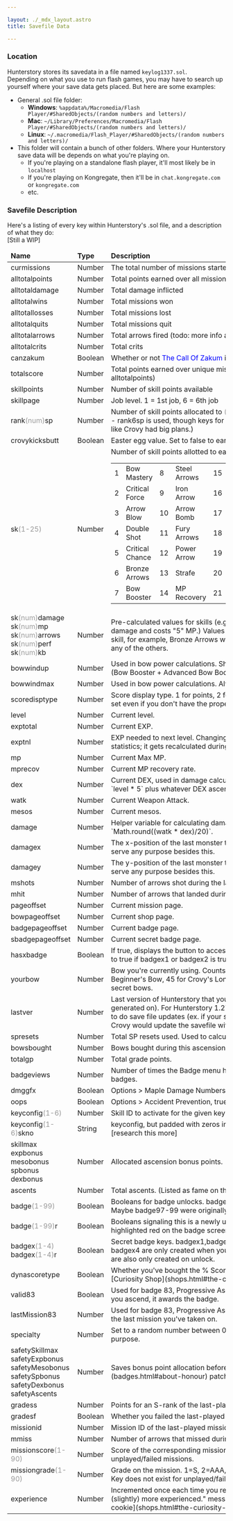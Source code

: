 ---

layout: ./_mdx_layout.astro
title: Savefile Data

---

### Location

Hunterstory stores its savedata in a file named `keylog1337.sol`.  
Depending on what you use to run flash games, you may have to search up yourself where your save data gets placed. But here are some examples:  

 * General .sol file folder:
   * **Windows**: `%appdata%/Macromedia/Flash Player/#SharedObjects/(random numbers and letters)/`
   * **Mac**: `~/Library/Preferences/Macromedia/Flash Player/#SharedObjects/(random numbers and letters)/`
   * **Linux**: `~/.macromedia/Flash_Player/#SharedObjects/(random numbers and letters)/`
 * This folder will contain a bunch of other folders. Where your Hunterstory save data will be depends on what you're playing on. 
   * If you're playing on a standalone flash player, it'll most likely be in `localhost`
   * If you're playing on Kongregate, then it'll be in `chat.kongregate.com` or `kongregate.com`
   * etc.

### Savefile Description

Here's a listing of every key within Hunterstory's .sol file, and a description of what they do:  
[Still a WIP]  

<style>{`
  table p {
    margin: 0px;
  }
`}</style>
<table>
<thead>
    <tr>
      <td><b>Name</b></td>
      <td><b>Type</b></td>
      <td><b>Description</b></td>
    </tr>
</thead>
  <tbody>
    <tr>
      <td>curmissions</td>
      <td>Number</td>
      <td>The total number of missions started</td>
    </tr>
    <tr>
      <td>alltotalpoints</td>
      <td>Number</td>
      <td>Total points earned over all missions (in contrast with totalscore)</td>
    </tr>
    <tr>
      <td>alltotaldamage</td>
      <td>Number</td>
      <td>Total damage inflicted</td>
    </tr>
    <tr>
      <td>alltotalwins</td>
      <td>Number</td>
      <td>Total missions won</td>
    </tr>
    <tr>
      <td>alltotallosses</td>
      <td>Number</td>
      <td>Total missions lost </td>
    </tr>
    <tr>
      <td>alltotalquits</td>
      <td>Number</td>
      <td>Total missions quit</td>
    </tr>
    <tr>
      <td>alltotalarrows</td>
      <td>Number</td>
      <td>Total arrows fired (todo: more info about iron arrow, etc.)</td>
    </tr>
    <tr>
      <td>alltotalcrits</td>
      <td>Number</td>
      <td>Total crits</td>
    </tr>
    <tr>
      <td>canzakum</td>
      <td>Boolean</td>
      <td>Whether or not <font color="#0000ff">The Call Of Zakum</font> is unlocked</td>
    </tr>
    <tr>
      <td>totalscore</td>
      <td>Number</td>
      <td>Total points earned over unique missions (in contrast with alltotalpoints)</td>
    </tr>
    <tr>
      <td>skillpoints</td>
      <td>Number</td>
      <td>Number of skill points available</td>
    </tr>
    <tr>
      <td>skillpage</td>
      <td>Number</td>
      <td>Job level. 1 = 1st job, 6 = 6th job</td>
    </tr>
    <tr>
      <td>rank<font color="#999999">(num)</font>sp</td>
      <td>Number</td>
      <td>
        Number of skill points allocated to <font color="#999999">(num)</font>th job skills.  
        Only rank1sp - rank6sp is used, though keys for 7, 8, 9, and 9000 exist (seems like Crovy had big plans.)
      </td>
    </tr>
    <tr>
      <td>crovykicksbutt</td>
      <td>Boolean</td>
      <td>Easter egg value. Set to false to earn the Cheater secret badge.</td>
    </tr>
    <tr>
      <td>sk<font color="#999999">(1-25)</font></td>
      <td>Number</td>
      <td>
        Number of skill points allotted to each skill.  
        <br />
        <table><tr><td>1</td><td>Bow Mastery</td><td>8</td><td>Steel Arrows</td><td>15</td><td>Power Knockback</td><td>22</td><td>Skip Arrow</td></tr><tr><td>2</td><td>Critical Force</td><td>9</td><td>Iron Arrow</td><td>16</td><td>Bow Expertise</td><td>23</td><td>Judgement Arrows</td></tr><tr><td>3</td><td>Arrow Blow</td><td>10</td><td>Arrow Bomb</td><td>17</td><td>Dragon Pulse</td><td>24</td><td>Go Outside</td></tr><tr><td>4</td><td>Double Shot</td><td>11</td><td>Fury Arrows</td><td>18</td><td>Hurricane</td><td>25</td><td>B55 S.PIKE</td></tr><tr><td>5</td><td>Critical Chance</td><td>12</td><td>Power Arrow</td><td>19</td><td>Pierce Arrow</td><td></td><td></td></tr><tr><td>6</td><td>Bronze Arrows</td><td>13</td><td>Strafe</td><td>20</td><td>B-55 Arrow</td><td></td><td></td></tr><tr><td>7</td><td>Bow Booster</td><td>14</td><td>MP Recovery</td><td>21</td><td>Advanced Booster</td><td></td><td></td></tr></table>
      </td>
    </tr>
    <tr>
      <td>
        sk<font color="#999999">(num)</font>damage  
        sk<font color="#999999">(num)</font>mp  
        sk<font color="#999999">(num)</font>arrows  
        sk<font color="#999999">(num)</font>perf  
        sk<font color="#999999">(num)</font>kb  
      </td>
      <td>Number</td>
      <td>
        Pre-calculated values for skills (e.g. Arrow blow does "131"% damage and costs "5" MP.)  
        Values are added depending on the skill, for example, Bronze Arrows would define `..arrows` but not any of the others.
      </td>
    </tr>
    <tr>
      <td>bowwindup</td>
      <td>Number</td>
      <td>Used in bow power calculations. Should be equal to `0.6 + 0.015 * (Bow Booster + Advanced Bow Booster)`.</td>
    </tr>
    <tr>
      <td>bowwindmax</td>
      <td>Number</td>
      <td>Used in bow power calculations. Always equal to 20.</td>
    </tr>
    <tr>
      <td>scoredisptype</td>
      <td>Number</td>
      <td>
        Score display type. 1 for points, 2 for % S-Rank, 3 for %S.  
        Can be set even if you don't have the proper item from the Curiosity Shop.
      </td>
    </tr>
    <tr>
      <td>level</td>
      <td>Number</td>
      <td>Current level.</td>
    </tr>
    <tr>
      <td>exptotal</td>
      <td>Number</td>
      <td>Current EXP.</td>
    </tr>
    <tr>
      <td>exptnl</td>
      <td>Number</td>
      <td>
        EXP needed to next level.  
        Changing this only affects the menu statistics; it gets recalculated during missions anyways.
      </td>
    </tr>
    <tr>
      <td>mp</td>
      <td>Number</td>
      <td>Current Max MP.</td>
    </tr>
    <tr>
      <td>mprecov</td>
      <td>Number</td>
      <td>Current MP recovery rate.</td>
    </tr>
    <tr>
      <td>dex</td>
      <td>Number</td>
      <td>
        Current DEX, used in damage calculations. Generally equal to `level * 5` plus whatever DEX ascension points.
      </td>
    </tr>
    <tr>
      <td>watk</td>
      <td>Number</td>
      <td>Current Weapon Attack.</td>
    </tr>
    <tr>
      <td>mesos</td>
      <td>Number</td>
      <td>Current mesos.</td>
    </tr>
    <tr>
      <td>damage</td>
      <td>Number</td>
      <td>Helper variable for calculating damage, equal to `Math.round((watk * dex)/20)`.</td>
    </tr>
    <tr>
      <td>damagex</td>
      <td>Number</td>
      <td>The x-position of the last monster that died. Doesn't seem to serve any purpose besides this.</td>
    </tr>
    <tr>
      <td>damagey</td>
      <td>Number</td>
      <td>The y-position of the last monster that died. Doesn't seem to serve any purpose besides this.</td>
    </tr>
    <tr>
      <td>mshots</td>
      <td>Number</td>
      <td>Number of arrows shot during the last mission. Used for badges.</td>
    </tr>
    <tr>
      <td>mhit</td>
      <td>Number</td>
      <td>Number of arrows that landed during the last mission.</td>
    </tr>
    <tr>
      <td>pageoffset</td>
      <td>Number</td>
      <td>Current mission page.</td>
    </tr>
    <tr>
      <td>bowpageoffset</td>
      <td>Number</td>
      <td>Current shop page.</td>
    </tr>
    <tr>
      <td>badgepageoffset </td>
      <td>Number</td>
      <td>Current badge page.</td>
    </tr>
    <tr>
      <td>sbadgepageoffset</td>
      <td>Number</td>
      <td>Current secret badge page.</td>
    </tr>
    <tr>
      <td>hasxbadge</td>
      <td>Boolean</td>
      <td>
        If true, displays the button to access the Secret Badge menu.  
        Set to true if badgex1 or badgex2 is true.
      </td>
    </tr>
    <tr>
      <td>yourbow</td>
      <td>Number</td>
      <td>Bow you're currently using. Counts incrementally up: 1 for the Beginner's Bow, 45 for Crovy's Lonely Bow, 46,47,... into the secret bows.</td>
    </tr>
    <tr>
      <td>lastver</td>
      <td>Number</td>
      <td>
        Last version of Hunterstory that you played (that this save file was generated on).  
        For Hunterstory 1.27A, will be 122.  
        Crovy used this to do save file updates (ex. if your savefile was on lastver&lt;101, Crovy would update the savefile with the ascension keys.)
      </td>
    </tr>
    <tr>
      <td>spresets</td>
      <td>Number</td>
      <td>Total SP resets used. Used to calculate SP reset cost; starts at 1.</td>
    </tr>
    <tr>
      <td>bowsbought</td>
      <td>Number</td>
      <td>Bows bought during this ascension, used for badges.</td>
    </tr>
    <tr>
      <td>totalgp</td>
      <td>Number</td>
      <td>Total grade points.</td>
    </tr>
    <tr>
      <td>badgeviews</td>
      <td>Number</td>
      <td>Number of times the Badge menu has been viewed, used for badges.</td>
    </tr>
    <tr>
      <td>dmggfx</td>
      <td>Boolean</td>
      <td>Options &gt; Maple Damage Numbers, true=on, false=off.</td>
    </tr>
    <tr>
      <td>oops</td>
      <td>Boolean</td>
      <td>Options &gt; Accident Prevention, true=on, false=off.</td>
    </tr>
    <tr>
      <td>keyconfig<font color="#999999">(1-6)</font></td>
      <td>Number</td>
      <td>Skill ID to activate for the given key. QWEASD in order.</td>
    </tr>
    <tr>
      <td>keyconfig<font color="#999999">(1-6)</font>skno</td>
      <td>String</td>
      <td>keyconfig, but padded with zeros into a 2-character string. [research this more]</td>
    </tr>
    <tr>
      <td>
        skillmax  
        expbonus  
        mesobonus  
        spbonus  
        dexbonus  
      </td>
      <td>Number</td>
      <td>Allocated ascension bonus points.</td>
    </tr>
    <tr>
      <td>ascents</td>
      <td>Number</td>
      <td>Total ascents. (Listed as fame on the main screen.)</td>
    </tr>
    <tr>
      <td>
        badge<font color="#999999">(1-99)</font>
      </td>
      <td>Boolean</td>
      <td>
        Booleans for badge unlocks. badge87-badge99 aren't used.  
        Maybe badge97-99 were originally used for secret badges.
      </td>
    </tr>
    <tr>
      <td>
        badge<font color="#999999">(1-99)</font>r
      </td>
      <td>Boolean</td>
      <td>Booleans signaling this is a newly unlocked badge (so it gets highlighted red on the badge screen).</td>
    </tr>
    <tr>
      <td>
        badgex<font color="#999999">(1-4)</font>  
        badgex<font color="#999999">(1-4)</font>r
      </td>
      <td>Boolean</td>
      <td>
        Secret badge keys.  
        badgex1,badgex2 always exist; badgex3 and badgex4 are only created when you unlock them.  
        the -r variables are also only created on unlock.
      </td>
    </tr>
    <tr>
      <td>dynascoretype</td>
      <td>Boolean</td>
      <td>
        Whether you've bought the % Score Display upgrade from the [Curiosity Shop](shops.html#the-curiosity-shop).
      </td>
    </tr>
    <tr>
      <td>
        valid83  
      </td>
      <td>Boolean</td>
      <td>
        Used for badge 83, Progressive Ascent.  
        If valid83 is true when you ascend, it awards the badge.  
      </td>
    </tr>
    <tr>
      <td>
        lastMission83
      </td>
      <td>Number</td>
      <td>
        Used for badge 83, Progressive Ascent.  
        Keeps track of the ID of the last mission you've taken on.  
      </td>
    </tr>
    <tr>
      <td>specialty</td>
      <td>Number</td>
      <td>Set to a random number between 0 and 16777216. Unknown purpose.</td>
    </tr>
    <tr>
      <td>
        safetySkillmax  
        safetyExpbonus  
        safetyMesobonus  
        safetySpbonus  
        safetyDexbonus  
        safetyAscents  
      </td>
      <td>Number</td>
      <td>Saves bonus point allocation before the [Honour](badges.html#about-honour) patch.</td>
    </tr>
    <tr>
      <td>gradess</td>
      <td>Number</td>
      <td>Points for an S-rank of the last-played mission.</td>
    </tr>
    <tr>
      <td>gradesf</td>
      <td>Boolean</td>
      <td>Whether you failed the last-played mission.</td>
    </tr>
    <tr>
      <td>missionid</td>
      <td>Number</td>
      <td>Mission ID of the last-played mission.</td>
    </tr>
    <tr>
      <td>mmiss</td>
      <td>Number</td>
      <td>Number of arrows that missed during the last mission.</td>
    </tr>
    <tr>
      <td>
        missionscore<font color="#999999">(1-90)</font>
      </td>
      <td>Number</td>
      <td>Score of the corresponding mission. Key does not exist for unplayed/failed missions.</td>
    </tr>
    <tr>
      <td>
        missiongrade<font color="#999999">(1-90)</font>
      </td>
      <td>Number</td>
      <td>Grade on the mission. 1=S, 2=AAA, 3=AA, 4=A, 5=B, 6=C, 7=D. Key does not exist for unplayed/failed missions.</td>
    </tr>
    <tr>
      <td>experience</td>
      <td>Number</td>
      <td>
        Incremented once each time you receive the "You will become (slightly) more experienced." message given by the [fortune cookie](shops.html#the-curiosity-shop). (No relation to EXP!)
      </td>
    </tr>
  </tbody>
  
</table>